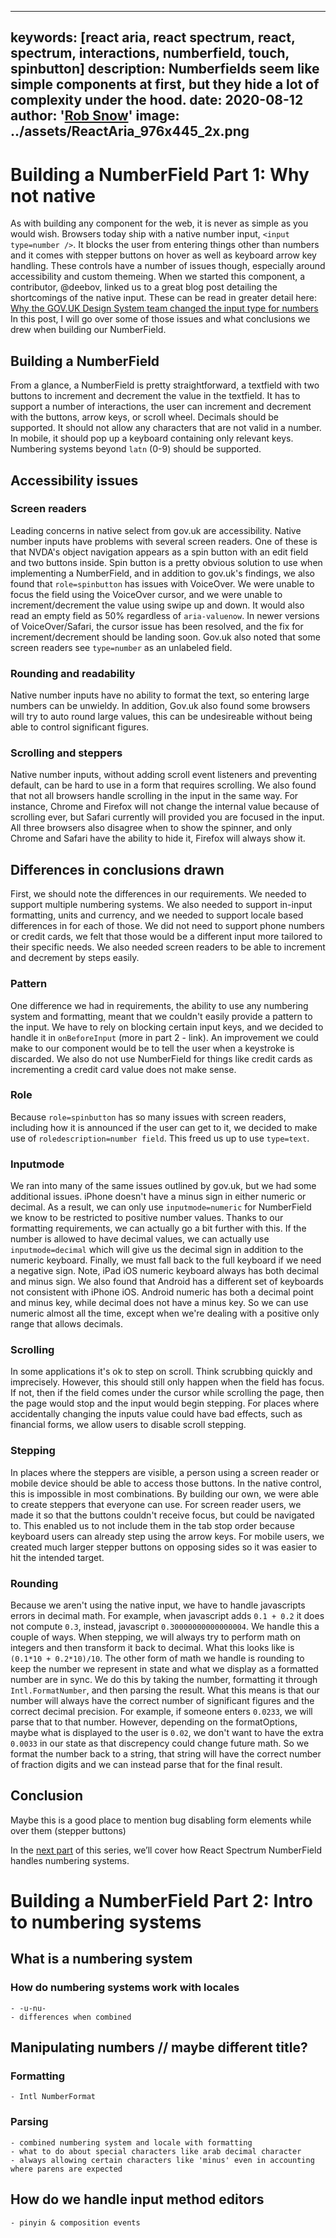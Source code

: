 <!-- Copyright 2021 Adobe. All rights reserved.
This file is licensed to you under the Apache License, Version 2.0 (the "License");
you may not use this file except in compliance with the License. You may obtain a copy
of the License at http://www.apache.org/licenses/LICENSE-2.0
Unless required by applicable law or agreed to in writing, software distributed under
the License is distributed on an "AS IS" BASIS, WITHOUT WARRANTIES OR REPRESENTATIONS
OF ANY KIND, either express or implied. See the License for the specific language
governing permissions and limitations under the License. -->



---
keywords: [react aria, react spectrum, react, spectrum, interactions, numberfield, touch, spinbutton]
description: Numberfields seem like simple components at first, but they hide a lot of complexity under the hood.
date: 2020-08-12
author: '[Rob Snow](https://twitter.com/snowystinger)'
image: ../assets/ReactAria_976x445_2x.png
---

# Building a NumberField Part 1: Why not native

As with building any component for the web, it is never as simple as you would wish.
Browsers today ship with a native number input, `<input type=number />`.
It blocks the user from entering things other than numbers and it comes with stepper buttons on hover as well as keyboard arrow key handling.
These controls have a number of issues though, especially around accessibility and custom themeing.
When we started this component, a contributor, @deebov, linked us to a great blog post detailing the shortcomings of the native input.
These can be read in greater detail here: [Why the GOV.UK Design System team changed the input type for numbers](https://technology.blog.gov.uk/2020/02/24/why-the-gov-uk-design-system-team-changed-the-input-type-for-numbers/)
In this post, I will go over some of those issues and what conclusions we drew when building our NumberField.

## Building a NumberField

From a glance, a NumberField is pretty straightforward, a textfield with two buttons to increment and decrement the value in the textfield.
It has to support a number of interactions, the user can increment and decrement with the buttons, arrow keys, or scroll wheel.
Decimals should be supported.
It should not allow any characters that are not valid in a number.
In mobile, it should pop up a keyboard containing only relevant keys.
Numbering systems beyond `latn` (0-9) should be supported.

## Accessibility issues

### Screen readers

Leading concerns in native select from gov.uk are accessibility.
Native number inputs have problems with several screen readers.
One of these is that NVDA's object navigation appears as a spin button with an edit field and two buttons inside.
Spin button is a pretty obvious solution to use when implementing a NumberField, and in addition to gov.uk's findings, we also found that `role=spinbutton` has issues with VoiceOver.
We were unable to focus the field using the VoiceOver cursor, and we were unable to increment/decrement the value using swipe up and down.
It would also read an empty field as 50% regardless of `aria-valuenow`.
In newer versions of VoiceOver/Safari, the cursor issue has been resolved, and the fix for increment/decrement should be landing soon.
Gov.uk also noted that some screen readers see `type=number` as an unlabeled field.

### Rounding and readability

Native number inputs have no ability to format the text, so entering large numbers can be unwieldy.
In addition, Gov.uk also found some browsers will try to auto round large values, this can be undesireable without being able to control significant figures.

### Scrolling and steppers

Native number inputs, without adding scroll event listeners and preventing default, can be hard to use in a form that requires scrolling.
We also found that not all browsers handle scrolling in the input in the same way.
For instance, Chrome and Firefox will not change the internal value because of scrolling ever, but Safari currently will provided you are focused in the input.
All three browsers also disagree when to show the spinner, and only Chrome and Safari have the ability to hide it, Firefox will always show it.


## Differences in conclusions drawn

First, we should note the differences in our requirements.
We needed to support multiple numbering systems.
We also needed to support in-input formatting, units and currency, and we needed to support locale based differences in for each of those.
We did not need to support phone numbers or credit cards, we felt that those would be a different input more tailored to their specific needs.
We also needed screen readers to be able to increment and decrement by steps easily.

### Pattern

One difference we had in requirements, the ability to use any numbering system and formatting, meant that we couldn't easily provide a pattern to the input.
We have to rely on blocking certain input keys, and we decided to handle it in `onBeforeInput` (more in part 2 - link).
An improvement we could make to our component would be to tell the user when a keystroke is discarded.
We also do not use NumberField for things like credit cards as incrementing a credit card value does not make sense.

### Role

Because `role=spinbutton` has so many issues with screen readers, including how it is announced if the user can get to it, we decided to make use of `roledescription=number field`.
This freed us up to use `type=text`.

### Inputmode

We ran into many of the same issues outlined by gov.uk, but we had some additional issues.
iPhone doesn't have a minus sign in either numeric or decimal.
As a result, we can only use `inputmode=numeric` for NumberField we know to be restricted to positive number values.
Thanks to our formatting requirements, we can actually go a bit further with this.
If the number is allowed to have decimal values, we can actually use `inputmode=decimal` which will give us the decimal sign in addition to the numeric keyboard.
Finally, we must fall back to the full keyboard if we need a negative sign.
Note, iPad iOS numeric keyboard always has both decimal and minus sign.
We also found that Android has a different set of keyboards not consistent with iPhone iOS.
Android numeric has both a decimal point and minus key, while decimal does not have a minus key.
So we can use numeric almost all the time, except when we're dealing with a positive only range that allows decimals.

### Scrolling

In some applications it's ok to step on scroll.
Think scrubbing quickly and imprecisely.
However, this should still only happen when the field has focus.
If not, then if the field comes under the cursor while scrolling the page, then the page would stop and the input would begin stepping.
For places where accidentally changing the inputs value could have bad effects, such as financial forms, we allow users to disable scroll stepping.

### Stepping

In places where the steppers are visible, a person using a screen reader or mobile device should be able to access those buttons.
In the native control, this is impossible in most combinations.
By building our own, we were able to create steppers that everyone can use.
For screen reader users, we made it so that the buttons couldn't receive focus, but could be navigated to.
This enabled us to not include them in the tab stop order because keyboard users can already step using the arrow keys.
For mobile users, we created much larger stepper buttons on opposing sides so it was easier to hit the intended target.

### Rounding

Because we aren't using the native input, we have to handle javascripts errors in decimal math.
For example, when javascript adds `0.1 + 0.2` it does not compute `0.3`, instead, javascript `0.30000000000000004`.
We handle this a couple of ways.
When stepping, we will always try to perform math on integers and then transform it back to decimal.
What this looks like is `(0.1*10 + 0.2*10)/10`.
The other form of math we handle is rounding to keep the number we represent in state and what we display as a formatted number are in sync.
We do this by taking the number, formatting it through `Intl.FormatNumber`, and then parsing the result.
What this means is that our number will always have the correct number of significant figures and the correct decimal precision.
For example, if someone enters `0.0233`, we will parse that to that number.
However, depending on the formatOptions, maybe what is displayed to the user is `0.02`, we don't want to have the extra `0.0033` in our state as that discrepency could change future math.
So we format the number back to a string, that string will have the correct number of fraction digits and we can instead parse that for the final result.

## Conclusion

Maybe this is a good place to mention bug disabling form elements while over them (stepper buttons)

In the [next part](building-a-numberfield-part-2.html) of this series, we’ll cover how React Spectrum NumberField handles numbering systems.


# Building a NumberField Part 2: Intro to numbering systems
  ## What is a numbering system
  ### How do numbering systems work with locales
    - -u-nu-
    - differences when combined
  ## Manipulating numbers // maybe different title?
  ### Formatting
    - Intl NumberFormat
  ### Parsing
    - combined numbering system and locale with formatting
    - what to do about special characters like arab decimal character
    - always allowing certain characters like 'minus' even in accounting where parens are expected
  ## How do we handle input method editors
    - pinyin & composition events
